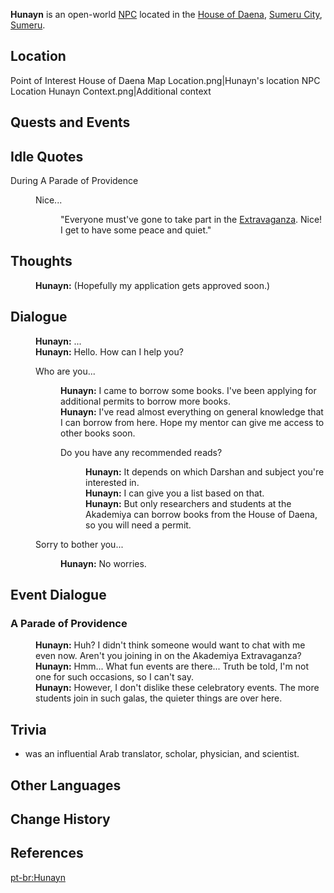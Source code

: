 {{Character Infobox
|type             = Open-World NPC
|image            = NPC Hunayn.png
|region           = Sumeru
|location         = Sumeru
|affiliation      = Amurta
|title            = Student
|ancestry         = <!-- Clan/family -->
|father           = 
|mother           = 
|spouse           = 
|sibling          = 
|child            = 
|relative         = 
|voiceEN          = [[imdb:nm7912247|Reece Bridger]]<ref name="Reece Bridger">Twitter: [https://twitter.com/Reece_Bridger/status/1589763522418077698 EN VA Self Announcement]</ref>
|voiceCN          = 
|voiceJP          = 
|dialoguereward   = 
}}
'''Hunayn''' is an open-world [[NPC]] located in the [[House of Daena]], [[Sumeru City]], [[Sumeru]].

==Location==
<gallery>
Point of Interest House of Daena Map Location.png|Hunayn's location
NPC Location Hunayn Context.png|Additional context
</gallery>
<!--
==Profile==
''(To be added.)''

===Appearance===
''(To be added.)''
-->
==Quests and Events==
{{Quests and Events}}

==Idle Quotes==
;During A Parade of Providence
{{Dialogue Start}}
:{{DIcon|Idle}} Nice...
::{{A|VO Hunayn A Parade of Providence 01.ogg}} "Everyone must've gone to take part in the [[Akademiya Extravaganza|Extravaganza]]. Nice! I get to have some peace and quiet."
{{Dialogue End}}

==Thoughts==
{{All Schemes to Know Explanation|name=Hunayn}}
{{Dialogue Start}}
:{{A|VO Hunayn All Schemes to Know 01.ogg}} '''Hunayn:''' (Hopefully my application gets approved soon.)
{{Dialogue End}}

==Dialogue==
{{Dialogue Start}}
:'''Hunayn:''' ...
:'''Hunayn:''' Hello. How can I help you?
:{{DIcon}} Who are you...
::'''Hunayn:''' I came to borrow some books. I've been applying for additional permits to borrow more books.
::'''Hunayn:''' I've read almost everything on general knowledge that I can borrow from here. Hope my mentor can give me access to other books soon.
::{{DIcon}} Do you have any recommended reads?
:::'''Hunayn:''' It depends on which Darshan and subject you're interested in.
:::'''Hunayn:''' I can give you a list based on that.
:::'''Hunayn:''' But only researchers and students at the Akademiya can borrow books from the House of Daena, so you will need a permit.
:{{DIcon}} Sorry to bother you...
::'''Hunayn:''' No worries.
{{Dialogue End}}

==Event Dialogue==
===A Parade of Providence===
{{Dialogue Start}}
:'''Hunayn:''' Huh? I didn't think someone would want to chat with me even now. Aren't you joining in on the Akademiya Extravaganza?
:'''Hunayn:''' Hmm... What fun events are there... Truth be told, I'm not one for such occasions, so I can't say.
:'''Hunayn:''' However, I don't dislike these celebratory events. The more students join in such galas, the quieter things are over here.
{{Dialogue End}}
==Trivia==
*{{w|Hunayn ibn Ishaq}} was an influential Arab {{w|Nestorianism|Nestorian Christian}} translator, scholar, physician, and scientist. 

==Other Languages==
{{Other Languages
|default_hidden = 1
|en      = Hunayn
|zhs     = 乌纳因
|zhs_rm  = Wūnàyīn
|zht     = 烏納因
|zht_rm  = Wūnàyīn
|ja      = ウナイン
|ja_rm   = Unain
|ko      = 후나인
|es      = Hunaín
|fr      = Hunayn
|ru      = Хунайн
|th      = Hunayn
|vi      = Hunayn
|de      = Hunayn
|id      = Hunayn
|pt      = Hunayn
|tr      = Hunayn
|it      = Hunayn
}}

==Change History==
{{Change History|3.0}}

==References==
{{Reflist}}

[[pt-br:Hunayn]]